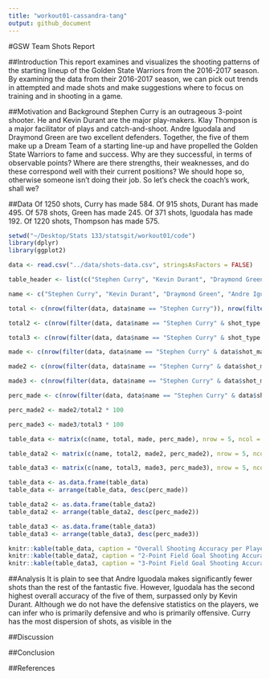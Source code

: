 ```yaml
---
title: "workout01-cassandra-tang"
output: github_document
---
```


#GSW Team Shots Report

##Introduction
This report examines and visualizes the shooting patterns of the starting lineup of the Golden State Warriors from the 2016-2017 season. By examining the data from their 2016-2017 season, we can pick out trends in attempted and made shots and make suggestions where to focus on training and in shooting in a game. \n
\n

##Motivation and Background
Stephen Curry is an outrageous 3-point shooter. He and Kevin Durant are the major play-makers. Klay Thompson is a major facilitator of plays and catch-and-shoot. Andre Iguodala and Draymond Green are two excellent defenders. Together, the five of them make up a Dream Team of a starting line-up and have propelled the Golden State Warriors to fame and success. Why are they successful, in terms of observable points? Where are there strengths, their weaknesses, and do these correspond well with their current positions? We should hope so, otherwise someone isn't doing their job. So let's check the coach's work, shall we?
\n
\n

##Data
Of 1250 shots, Curry has made 584. Of 915 shots, Durant has made 495. Of 578 shots, Green has made 245. Of 371 shots, Iguodala has made 192. Of 1220 shots, Thompson has made 575.
```r
setwd("~/Desktop/Stats 133/statsgit/workout01/code")
library(dplyr)
library(ggplot2)

data <- read.csv("../data/shots-data.csv", stringsAsFactors = FALSE)

table_header <- list(c("Stephen Curry", "Kevin Durant", "Draymond Green", "Andre Iguodala", "Klay Thompson"),c("Name", "Total Shots", "Shots Made", "Percent Made"))

name <- c("Stephen Curry", "Kevin Durant", "Draymond Green", "Andre Iguodala", "Klay Thompson")

total <- c(nrow(filter(data, data$name == "Stephen Curry")), nrow(filter(data, data$name == "Kevin Durant")), nrow(filter(data, data$name == "Draymond Green")), nrow(filter(data, data$name == "Andre Iguodala")), nrow(filter(data, data$name == "Klay Thompson")))

total2 <- c(nrow(filter(data, data$name == "Stephen Curry" & shot_type == "2PT Field Goal")), nrow(filter(data, data$name == "Kevin Durant" & shot_type == "2PT Field Goal")), nrow(filter(data, data$name == "Draymond Green" & shot_type == "2PT Field Goal")), nrow(filter(data, data$name == "Andre Iguodala" & shot_type == "2PT Field Goal")), nrow(filter(data, data$name == "Klay Thompson" & shot_type == "2PT Field Goal")))

total3 <- c(nrow(filter(data, data$name == "Stephen Curry" & shot_type == "3PT Field Goal")), nrow(filter(data, data$name == "Kevin Durant" & shot_type == "3PT Field Goal")), nrow(filter(data, data$name == "Draymond Green" & shot_type == "3PT Field Goal")), nrow(filter(data, data$name == "Andre Iguodala" & shot_type == "3PT Field Goal")), nrow(filter(data, data$name == "Klay Thompson" & shot_type == "3PT Field Goal")))

made <- c(nrow(filter(data, data$name == "Stephen Curry" & data$shot_made_flag == 'shot_yes')), nrow(filter(data, data$name == "Kevin Durant" & data$shot_made_flag == 'shot_yes')), nrow(filter(data, data$name == "Draymond Green" & data$shot_made_flag == 'shot_yes')), nrow(filter(data, data$name == "Andre Iguodala" & data$shot_made_flag == 'shot_yes')), nrow(filter(data, data$name == "Klay Thompson" & data$shot_made_flag == 'shot_yes')))

made2 <- c(nrow(filter(data, data$name == "Stephen Curry" & data$shot_made_flag == 'shot_yes' & shot_type == "2PT Field Goal")), nrow(filter(data, data$name == "Kevin Durant" & data$shot_made_flag == 'shot_yes' & shot_type == "2PT Field Goal")), nrow(filter(data, data$name == "Draymond Green" & data$shot_made_flag == 'shot_yes' & shot_type == "2PT Field Goal")), nrow(filter(data, data$name == "Andre Iguodala" & data$shot_made_flag == 'shot_yes' & shot_type == "2PT Field Goal")), nrow(filter(data, data$name == "Klay Thompson" & data$shot_made_flag == 'shot_yes' & shot_type == "2PT Field Goal")))

made3 <- c(nrow(filter(data, data$name == "Stephen Curry" & data$shot_made_flag == 'shot_yes' & shot_type == "3PT Field Goal")), nrow(filter(data, data$name == "Kevin Durant" & data$shot_made_flag == 'shot_yes' & shot_type == "3PT Field Goal")), nrow(filter(data, data$name == "Draymond Green" & data$shot_made_flag == 'shot_yes' & shot_type == "3PT Field Goal")), nrow(filter(data, data$name == "Andre Iguodala" & data$shot_made_flag == 'shot_yes' & shot_type == "2PT Field Goal")), nrow(filter(data, data$name == "Klay Thompson" & data$shot_made_flag == 'shot_yes' & shot_type == "3PT Field Goal")))

perc_made <- c(nrow(filter(data, data$name == "Stephen Curry" & data$shot_made_flag == 'shot_yes'))/nrow(filter(data, data$name == "Stephen Curry")) * 100, nrow(filter(data, data$name == "Kevin Durant" & data$shot_made_flag == 'shot_yes'))/nrow(filter(data, data$name == "Kevin Durant")) * 100, nrow(filter(data, data$name == "Draymond Green" & data$shot_made_flag == 'shot_yes'))/nrow(filter(data, data$name == "Draymond Green")) * 100, nrow(filter(data, data$name == "Andre Iguodala" & data$shot_made_flag == 'shot_yes'))/nrow(filter(data, data$name == "Andre Iguodala")) * 100, nrow(filter(data, data$name == "Klay Thompson" & data$shot_made_flag == 'shot_yes'))/nrow(filter(data, data$name == "Klay Thompson")) * 100)

perc_made2 <- made2/total2 * 100

perc_made3 <- made3/total3 * 100

table_data <- matrix(c(name, total, made, perc_made), nrow = 5, ncol = 4, dimnames = table_header)

table_data2 <- matrix(c(name, total2, made2, perc_made2), nrow = 5, ncol = 4, dimnames = table_header)

table_data3 <- matrix(c(name, total3, made3, perc_made3), nrow = 5, ncol = 4, dimnames = table_header)

table_data <- as.data.frame(table_data)
table_data <- arrange(table_data, desc(perc_made))

table_data2 <- as.data.frame(table_data2)
table_data2 <- arrange(table_data2, desc(perc_made2))

table_data3 <- as.data.frame(table_data3)
table_data3 <- arrange(table_data3, desc(perc_made3))

knitr::kable(table_data, caption = "Overall Shooting Accuracy per Player")
knitr::kable(table_data2, caption = "2-Point Field Goal Shooting Accuracy per Player")
knitr::kable(table_data3, caption = "3-Point Field Goal Shooting Accuracy per Player")
```

\n
\n

##Analysis
It is plain to see that Andre Iguodala makes significantly fewer shots than the rest of the fantastic five. However, Iguodala has the second highest overall accuracy of the five of them, surpassed only by Kevin Durant. Although we do not have the defensive statistics on the players, we can infer who is primarily defensive and who is primarily offensive. Curry has the most dispersion of shots, as visible in the 
\n
\n

##Discussion

\n
\n

##Conclusion

\n
\n

##References


